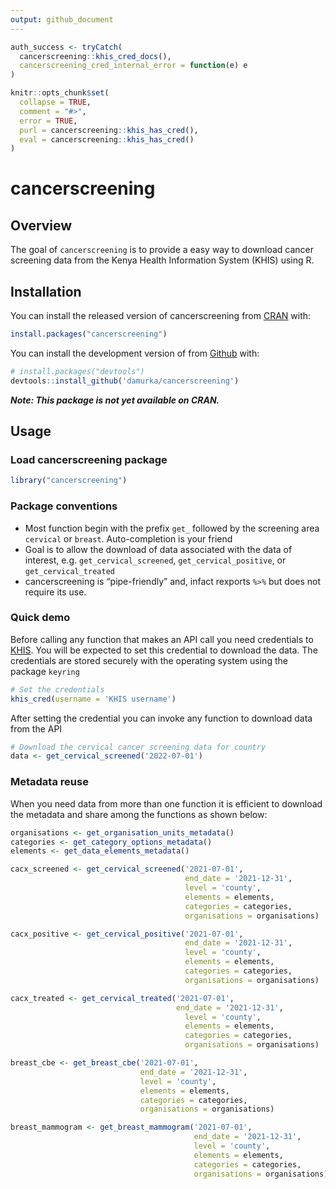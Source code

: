 ```yaml
---
output: github_document
---
```


```r
auth_success <- tryCatch(
  cancerscreening::khis_cred_docs(),
  cancerscreening_cred_internal_error = function(e) e
)

knitr::opts_chunk$set(
  collapse = TRUE,
  comment = "#>",
  error = TRUE,
  purl = cancerscreening::khis_has_cred(),
  eval = cancerscreening::khis_has_cred()
)
```

# cancerscreening

## Overview

The goal of `cancerscreening` is to provide a easy way to download cancer screening data from the Kenya Health Information System (KHIS) using R.

## Installation

You can install the released version of cancerscreening from [CRAN](https://cran.r-project.org/) with:
```r
install.packages("cancerscreening")
```

You can install the development version of from [Github](https://github.com) with:
```r
# install.packages("devtools")
devtools::install_github('damurka/cancerscreening')
```
___Note: This package is not yet available on CRAN.___

## Usage

### Load cancerscreening package

```r
library("cancerscreening")
```

### Package conventions

* Most function begin with the prefix `get_` followed by the screening area `cervical` or `breast`. Auto-completion is your friend
* Goal is to allow the download of data associated with the data of interest, e.g. `get_cervical_screened`, `get_cervical_positive`, or `get_cervical_treated`
* cancerscreening is "pipe-friendly" and, infact rexports `%>%` but does not require its use.

### Quick demo

Before calling any function that makes an API call you need credentials to [KHIS](https://hiskenya.org). You will be expected to set this credential to download the data. The credentials are stored securely with the operating system using the package `keyring`

```r
# Set the credentials
khis_cred(username = 'KHIS username')
```

After setting the credential you can invoke any function to download data from the API

```r
# Download the cervical cancer screening data for country
data <- get_cervical_screened('2022-07-01')
```

### Metadata reuse

When you need data from more than one function it is efficient to download the
metadata and share among the functions as shown below:

```r
organisations <- get_organisation_units_metadata()
categories <- get_category_options_metadata()
elements <- get_data_elements_metadata()

cacx_screened <- get_cervical_screened('2021-07-01',
                                       end_date = '2021-12-31',
                                       level = 'county',
                                       elements = elements,
                                       categories = categories,
                                       organisations = organisations)

cacx_positive <- get_cervical_positive('2021-07-01',
                                       end_date = '2021-12-31',
                                       level = 'county',
                                       elements = elements,
                                       categories = categories,
                                       organisations = organisations)

cacx_treated <- get_cervical_treated('2021-07-01',
                                     end_date = '2021-12-31',
                                       level = 'county',
                                       elements = elements,
                                       categories = categories,
                                       organisations = organisations)

breast_cbe <- get_breast_cbe('2021-07-01',
                             end_date = '2021-12-31',
                             level = 'county',
                             elements = elements,
                             categories = categories,
                             organisations = organisations)

breast_mammogram <- get_breast_mammogram('2021-07-01', 
                                         end_date = '2021-12-31',
                                         level = 'county',
                                         elements = elements,
                                         categories = categories,
                                         organisations = organisations)
```

